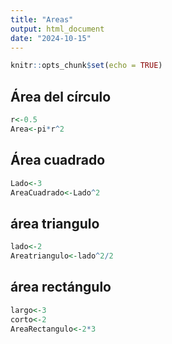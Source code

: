 ```yaml
---
title: "Areas"
output: html_document
date: "2024-10-15"
---
```


```r
knitr::opts_chunk$set(echo = TRUE)
```

## Área del círculo

```r
r<-0.5
Area<-pi*r^2
```

## Área cuadrado

```r
Lado<-3
AreaCuadrado<-Lado^2
```

## área triangulo
```r
lado<-2
Areatriangulo<-lado^2/2
```


## área rectángulo
```r
largo<-3
corto<-2
AreaRectangulo<-2*3
```
